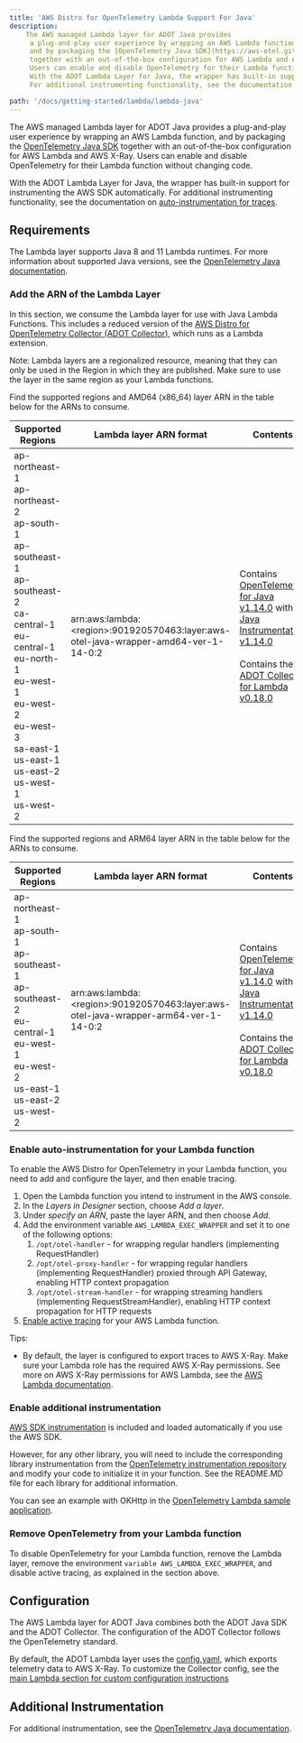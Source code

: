 ```yaml
---
title: 'AWS Distro for OpenTelemetry Lambda Support For Java'
description:
    The AWS managed Lambda layer for ADOT Java provides
     a plug-and-play user experience by wrapping an AWS Lambda function,
     and by packaging the [OpenTelemetry Java SDK](https://aws-otel.github.io/docs/getting-started/java-sdk/trace-manual-instr)
     together with an out-of-the-box configuration for AWS Lambda and AWS X-Ray.
     Users can enable and disable OpenTelemetry for their Lambda function without changing code.
     With the ADOT Lambda Layer for Java, the wrapper has built-in support for instrumenting the AWS SDK automatically.
     For additional instrumenting functionality, see the documentation on [auto-instrumentation for traces](https://github.com/aws-observability/aws-otel-java-instrumentation/blob/main/README.md).

path: '/docs/getting-started/lambda/lambda-java'
---
```



The AWS managed Lambda layer for ADOT Java provides a plug-and-play user experience by wrapping an AWS Lambda function, and by packaging the [OpenTelemetry Java SDK](https://aws-otel.github.io/docs/getting-started/java-sdk/trace-manual-instr) together with an out-of-the-box configuration for AWS Lambda and AWS X-Ray. Users can enable and disable OpenTelemetry for their Lambda function without changing code.

With the ADOT Lambda Layer for Java, the wrapper has built-in support for instrumenting the AWS SDK automatically. For additional instrumenting functionality, see the documentation on [auto-instrumentation for traces](https://quip-amazon.com/CLFnA0caodZV/AWS-Distro-for-OpenTelemetry-Lambda-Support-For-Java-Auto-instrumentation-Agent).


<SectionSeparator />

## Requirements

The Lambda layer supports Java 8 and 11 Lambda runtimes. For more information about supported Java versions,
see the [OpenTelemetry Java documentation](https://github.com/open-telemetry/opentelemetry-java).

### Add the ARN of the Lambda Layer

In this section, we consume the Lambda layer for use with Java Lambda Functions.
 This includes a reduced version of the [AWS Distro for OpenTelemetry Collector (ADOT Collector)](https://github.com/aws-observability/aws-otel-collector),
  which runs as a Lambda extension.

Note: Lambda layers are a regionalized resource, meaning that they can only be used in the Region in which they are published.
 Make sure to use the layer in the same region as your Lambda functions.

Find the supported regions and AMD64 (x86_64) layer ARN in the table below for the ARNs to consume.

|Supported   Regions  |Lambda layer ARN format  | Contents |
|---------------------|-------------------------|----------|
| ap-northeast-1<br/>ap-northeast-2<br/>ap-south-1<br/>ap-southeast-1<br/>ap-southeast-2<br/>ca-central-1<br/>eu-central-1<br/>eu-north-1<br/>eu-west-1<br/>eu-west-2<br/>eu-west-3<br/>sa-east-1<br/>us-east-1<br/>us-east-2<br/>us-west-1<br/>us-west-2 | arn:aws:lambda:\<region\>:901920570463:layer:aws-otel-java-wrapper-amd64-ver-1-14-0:2 | Contains [OpenTelemetry for Java v1.14.0](https://github.com/open-telemetry/opentelemetry-java/releases/tag/v1.14.0) with [Java Instrumentation v1.14.0](https://github.com/open-telemetry/opentelemetry-java-instrumentation/releases/tag/v1.14.0) <br/><br/> Contains the [ADOT Collector for Lambda v0.18.0](https://github.com/aws-observability/aws-otel-collector/releases/tag/pkg%2Flambdacomponents%2Fv0.18.0) |

Find the supported regions and ARM64 layer ARN in the table below for the ARNs to consume.

|Supported   Regions  |Lambda layer ARN format  | Contents |
|---------------------|-------------------------|----------|
| ap-northeast-1<br/>ap-south-1<br/>ap-southeast-1<br/>ap-southeast-2<br/>eu-central-1<br/>eu-west-1<br/>eu-west-2<br/>us-east-1<br/>us-east-2<br/>us-west-2 | arn:aws:lambda:\<region\>:901920570463:layer:aws-otel-java-wrapper-arm64-ver-1-14-0:2 | Contains [OpenTelemetry for Java v1.14.0](https://github.com/open-telemetry/opentelemetry-java/releases/tag/v1.14.0) with [Java Instrumentation v1.14.0](https://github.com/open-telemetry/opentelemetry-java-instrumentation/releases/tag/v1.14.0) <br/><br/> Contains the [ADOT Collector for Lambda v0.18.0](https://github.com/aws-observability/aws-otel-collector/releases/tag/pkg%2Flambdacomponents%2Fv0.18.0) |

### Enable auto-instrumentation for your Lambda function
To enable the AWS Distro for OpenTelemetry in your Lambda function, you need to add and configure the layer, and then enable tracing.

1. Open the Lambda function you intend to instrument in the AWS console.
2. In the *Layers in Designer* section, choose *Add a layer*.
3. Under *specify an ARN*, paste the layer ARN, and then choose *Add*.
4. Add the environment variable `AWS_LAMBDA_EXEC_WRAPPER` and set it to one of the following options:
    1. `/opt/otel-handler` - for wrapping regular handlers (implementing RequestHandler)
    2. `/opt/otel-proxy-handler` - for wrapping regular handlers (implementing RequestHandler) proxied through API Gateway, enabling HTTP context propagation
    3. `/opt/otel-stream-handler` - for wrapping streaming handlers (implementing RequestStreamHandler), enabling HTTP context propagation for HTTP requests
5. [Enable active tracing](https://docs.aws.amazon.com/lambda/latest/dg/services-xray.html) for your AWS Lambda function.



Tips:

* By default, the layer is configured to export traces to AWS X-Ray.
 Make sure your Lambda role has the required AWS X-Ray permissions.
  See more on AWS X-Ray permissions for AWS Lambda, see the [AWS Lambda documentation](https://docs.aws.amazon.com/lambda/latest/dg/services-xray.html#services-xray-permissions).

### Enable additional instrumentation

[AWS SDK instrumentation](https://github.com/open-telemetry/opentelemetry-java-instrumentation/tree/main/instrumentation/aws-sdk/aws-sdk-2.2/library)
is included and loaded automatically if you use the AWS SDK.

However, for any other library, you will need to include the corresponding library instrumentation
from the [OpenTelemetry instrumentation repository](https://github.com/open-telemetry/opentelemetry-java-instrumentation)
 and modify your code to initialize it in your function. See the README.MD file for each library for additional information.

You can see an example with OKHttp in the [OpenTelemetry Lambda sample application](https://github.com/open-telemetry/opentelemetry-lambda/tree/main/java#sample-applications).

### Remove OpenTelemetry from your Lambda function

To disable OpenTelemetry for your Lambda function, remove the Lambda layer,
remove the environment `variable AWS_LAMBDA_EXEC_WRAPPER`, and disable active tracing, as explained in the section above.


<SectionSeparator />

## Configuration

The AWS Lambda layer for ADOT Java combines both the ADOT Java SDK and the ADOT Collector.
The configuration of the ADOT Collector follows the OpenTelemetry standard.

By default, the ADOT Lambda layer uses the [config.yaml](https://github.com/aws-observability/aws-otel-lambda/blob/main/adot/collector/config.yaml),
 which exports telemetry data to AWS X-Ray. To customize the Collector config,
 see the [main Lambda section for custom configuration instructions](/docs/getting-started/lambda#custom-configuration-for-the-adot-collector-on-lambda)


<SectionSeparator />

## Additional Instrumentation

For additional instrumentation, see the [OpenTelemetry Java documentation](https://github.com/open-telemetry/opentelemetry-java).
